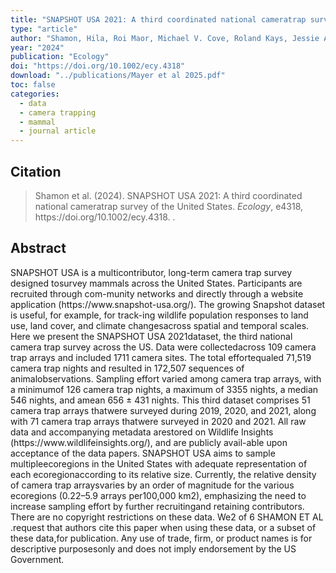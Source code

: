 ```yaml
---
title: "SNAPSHOT USA 2021: A third coordinated national cameratrap survey of the United States"
type: "article"
author: "Shamon, Hila, Roi Maor, Michael V. Cove, Roland Kays, Jessie Adley, et al."
year: "2024"
publication: "Ecology"
doi: "https://doi.org/10.1002/ecy.4318"
download: "../publications/Mayer et al 2025.pdf"
toc: false
categories:
  - data
  - camera trapping
  - mammal
  - journal article
---
```


## Citation 

> Shamon et al. (2024). SNAPSHOT USA 2021: A third coordinated national cameratrap survey of the United States. *Ecology*, e4318, https://doi.org/10.1002/ecy.4318.
.

## Abstract

SNAPSHOT USA is a multicontributor, long-term camera trap survey designed tosurvey mammals across the United States. Participants are recruited through com-munity networks and directly through a website application (https://www.snapshot-usa.org/). The growing Snapshot dataset is useful, for example, for track-ing wildlife population responses to land use, land cover, and climate changesacross spatial and temporal scales. Here we present the SNAPSHOT USA 2021dataset, the third national camera trap survey across the US. Data were collectedacross 109 camera trap arrays and included 1711 camera sites. The total effortequaled 71,519 camera trap nights and resulted in 172,507 sequences of animalobservations. Sampling effort varied among camera trap arrays, with a minimumof 126 camera trap nights, a maximum of 3355 nights, a median 546 nights, and amean 656 ± 431 nights. This third dataset comprises 51 camera trap arrays thatwere surveyed during 2019, 2020, and 2021, along with 71 camera trap arrays thatwere surveyed in 2020 and 2021. All raw data and accompanying metadata arestored on Wildlife Insights (https://www.wildlifeinsights.org/), and are publicly avail-able upon acceptance of the data papers. SNAPSHOT USA aims to sample multipleecoregions in the United States with adequate representation of each ecoregionaccording to its relative size. Currently, the relative density of camera trap arraysvaries by an order of magnitude for the various ecoregions (0.22–5.9 arrays per100,000 km2), emphasizing the need to increase sampling effort by further recruitingand retaining contributors. There are no copyright restrictions on these data. We2 of 6 SHAMON ET AL .request that authors cite this paper when using these data, or a subset of these data,for publication. Any use of trade, firm, or product names is for descriptive purposesonly and does not imply endorsement by the US Government.